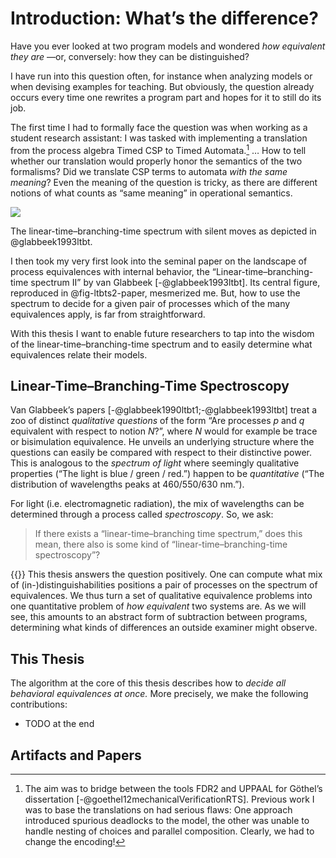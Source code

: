 
# Introduction: What's the difference?

\pagenumbering{arabic}

Have you ever looked at two program models and wondered *how equivalent they are*
---or, conversely: how they can be distinguished?

I have run into this question often, for instance when analyzing models or when devising examples for teaching.
But obviously, the question already occurs every time one rewrites a program part and hopes for it to still do its job.

The first time I had to formally face the question was when working as a student research assistant:
I was tasked with implementing a translation from the process algebra Timed CSP to Timed Automata.^[
    The aim was to bridge between the tools FDR2 and UPPAAL for Göthel's dissertation [-@goethel12mechanicalVerificationRTS].
    Previous work I was to base the translations on had serious flaws:
    One approach introduced spurious deadlocks to the model, the other was unable to handle nesting of choices and parallel composition.
    Clearly, we had to change the encoding!]
… How to tell whether our translation would properly honor the semantics of the two formalisms?
Did we translate CSP terms to automata *with the same meaning*?
Even the meaning of the question is tricky, as there are different notions of what counts as “same meaning” in operational semantics.

::: {#fig-ltbts2-paper .column-margin}

![](img/ltbts2.png){.lightbox}

The linear-time–branching-time spectrum with silent moves as depicted in @glabbeek1993ltbt.

:::

I then took my very first look into the seminal paper on the landscape of process equivalences with internal behavior, the “Linear-time–branching-time spectrum II” by van Glabbeek [-@glabbeek1993ltbt].
Its central figure, reproduced in @fig-ltbts2-paper, mesmerized me.
But, how to use the spectrum to decide for a given pair of processes which of the many equivalences apply, is far from straightforward.

With this thesis I want to enable future researchers to tap into the wisdom of the linear-time–branching-time spectrum and to easily determine what equivalences relate their models.

## Linear-Time–Branching-Time Spectroscopy

Van Glabbeek's papers [-@glabbeek1990ltbt1;-@glabbeek1993ltbt] treat a zoo of distinct *qualitative questions* of the form “Are processes $p$ and $q$ equivalent with respect to notion $N$?”, where $N$ would for example be trace or bisimulation equivalence.
He unveils an underlying structure where the questions can easily be compared with respect to their distinctive power.
This is analogous to the *spectrum of light* where seemingly qualitative properties (“The light is blue / green / red.”) happen to be *quantitative* (“The distribution of wavelengths peaks at $460 / 550 / 630~\mathrm{nm}$.”).

For light (i.e. electromagnetic radiation), the mix of wavelengths can be determined through a process called *spectroscopy*.
So, we ask:

> If there exists a “linear-time–branching time spectrum,” does this mean, there also is some kind of “linear-time–branching-time spectroscopy”?

{{<noindent>}} This thesis answers the question positively.
One can compute what mix of (in-)distinguishabilities positions a pair of processes on the spectrum of equivalences.
We thus turn a set of qualitative equivalence problems into one quantitative problem of *how equivalent* two systems are.
As we will see, this amounts to an abstract form of subtraction between programs, determining what kinds of differences an outside examiner might observe.

## This Thesis

The algorithm at the core of this thesis describes how to *decide all behavioral equivalences at once.*
More precisely, we make the following contributions:

- TODO at the end

## Artifacts and Papers

